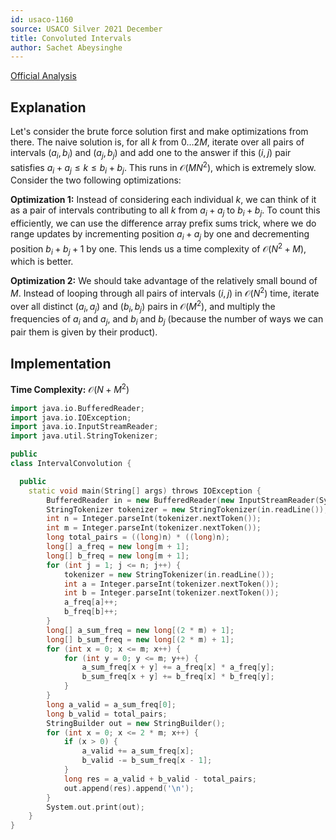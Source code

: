 ```yaml
---
id: usaco-1160
source: USACO Silver 2021 December
title: Convoluted Intervals
author: Sachet Abeysinghe
---
```


[Official Analysis](https://usaco.org/current/data/sol_prob3_silver_dec21.html)

## Explanation

Let's consider the brute force solution first and make optimizations from there. The naive solution is, for all $k$ from $0…2M$, iterate over all pairs of intervals $(a_i, b_i)$ and $(a_j, b_j)$ and add one to the answer if this $(i, j)$ pair satisfies $a_i + a_j \le k \le b_i + b_j$. This runs in $\mathcal{O}(MN^{2})$, which is extremely slow. Consider the two following optimizations:

**Optimization 1:** Instead of considering each individual $k$, we can think of it as a pair of intervals contributing to all $k$ from $a_i + a_j$ to $b_i + b_j$. To count this efficiently, we can use the difference array prefix sums trick, where we do range updates by incrementing position $a_i + a_j$ by one and decrementing position $b_i + b_j + 1$ by one. This lends us a time complexity of $\mathcal{O}(N^{2}+M)$, which is better.

**Optimization 2:** We should take advantage of the relatively small bound of $M$. Instead of looping through all pairs of intervals $(i, j)$ in $\mathcal{O}(N^2)$ time, iterate over all distinct $(a_i, a_j)$ and $(b_i, b_j)$ pairs in $\mathcal{O}(M^2)$, and multiply the frequencies of $a_i$ and $a_j$, and $b_i$ and $b_j$ (because the number of ways we can pair them is given by their product).

## Implementation

**Time Complexity:** $\mathcal{O}(N+M^{2})$

<LanguageSection>

<CPPSection>

```cpp
import java.io.BufferedReader;
import java.io.IOException;
import java.io.InputStreamReader;
import java.util.StringTokenizer;

public
class IntervalConvolution {

  public
	static void main(String[] args) throws IOException {
		BufferedReader in = new BufferedReader(new InputStreamReader(System.in));
		StringTokenizer tokenizer = new StringTokenizer(in.readLine());
		int n = Integer.parseInt(tokenizer.nextToken());
		int m = Integer.parseInt(tokenizer.nextToken());
		long total_pairs = ((long)n) * ((long)n);
		long[] a_freq = new long[m + 1];
		long[] b_freq = new long[m + 1];
		for (int j = 1; j <= n; j++) {
			tokenizer = new StringTokenizer(in.readLine());
			int a = Integer.parseInt(tokenizer.nextToken());
			int b = Integer.parseInt(tokenizer.nextToken());
			a_freq[a]++;
			b_freq[b]++;
		}
		long[] a_sum_freq = new long[(2 * m) + 1];
		long[] b_sum_freq = new long[(2 * m) + 1];
		for (int x = 0; x <= m; x++) {
			for (int y = 0; y <= m; y++) {
				a_sum_freq[x + y] += a_freq[x] * a_freq[y];
				b_sum_freq[x + y] += b_freq[x] * b_freq[y];
			}
		}
		long a_valid = a_sum_freq[0];
		long b_valid = total_pairs;
		StringBuilder out = new StringBuilder();
		for (int x = 0; x <= 2 * m; x++) {
			if (x > 0) {
				a_valid += a_sum_freq[x];
				b_valid -= b_sum_freq[x - 1];
			}
			long res = a_valid + b_valid - total_pairs;
			out.append(res).append('\n');
		}
		System.out.print(out);
	}
}
```

</CPPSection>

</LanguageSection>

